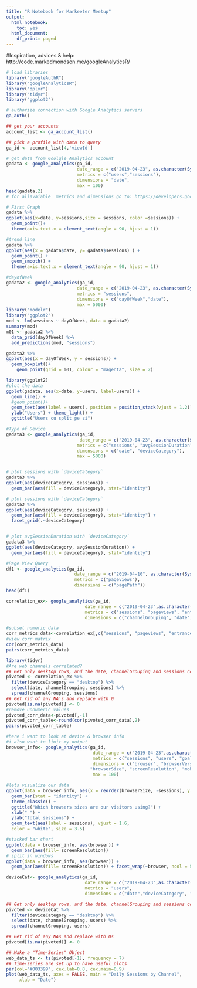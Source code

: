 ```yaml
---
title: "R Notebook for Markeeter Meetup"
output:
  html_notebook: 
    toc: yes
  html_document:
    df_print: paged
---
```

#Inspiration, advices & help: http://code.markedmondson.me/googleAnalyticsR/

```r
# load libraries
library("googleAuthR")
library("googleAnalyticsR")
library("dplyr")
library("tidyr")
library("ggplot2")
```

```r
# authorize connection with Google Analytics servers
ga_auth()

## get your accounts
account_list <- ga_account_list()

## pick a profile with data to query
ga_id <- account_list[4,'viewId']
```

```r
# get data from Goolgle Analytics account
gadata <- google_analytics(ga_id, 
                           date_range = c("2019-04-23", as.character(Sys.Date()-1)),
                           metrics = c("users","sessions"), 
                           dimensions = "date",
                           max = 100)
head(gadata,2)
# for allavaiable  metrics and dimensions go to: https://developers.google.com/analytics/devguides/reporting/core/dimsmets

```
```r
# First Graph
gadata %>%
ggplot(aes(x=date, y=sessions,size = sessions, color =sessions)) +
  geom_point()+
  theme(axis.text.x = element_text(angle = 90, hjust = 1)) 

```

```r
#trend line
gadata %>%
ggplot(aes(x = gadata$date, y= gadata$sessions) ) + 
  geom_point() + 
  geom_smooth() +
  theme(axis.text.x = element_text(angle = 90, hjust = 1))
```

```r
#dayofWeek
gadata2 <- google_analytics(ga_id, 
                           date_range = c("2019-04-23", as.character(Sys.Date()-1)),
                           metrics = "sessions", 
                           dimensions = c("dayOfWeek","date"),
                           max = 5000)
library("modelr")
library("ggplot2")
mod <- lm(sessions ~ dayOfWeek, data = gadata2)
summary(mod)
m01 <- gadata2 %>% 
  data_grid(dayOfWeek) %>% 
  add_predictions(mod, "sessions")

gadata2 %>%
ggplot(aes(x = dayOfWeek, y = sessions)) + 
  geom_boxplot()+
    geom_point(grid = m01, colour = "magenta", size = 2)

library(ggplot2)
#plot the data
ggplot(gadata, aes(x=date, y=users, label=users)) + 
  geom_line() + 
  #geom_point()+
  geom_text(aes(label = users), position = position_stack(vjust = 1.2))+
  ylab("Users") + theme_light() + 
  ggtitle("Users cu split pe zi")
```



```r
#Type of Device
gadata3 <- google_analytics(ga_id, 
                            date_range = c("2019-04-23", as.character(Sys.Date()-1)), 
                           metrics = c("sessions", "avgSessionDuration"),
                           dimensions = c("date", "deviceCategory"),
                           max = 5000)


# plot sessions with `deviceCategory`
gadata3 %>%
ggplot(aes(deviceCategory, sessions)) +   
  geom_bar(aes(fill = deviceCategory), stat="identity")

# plot sessions with `deviceCategory`
gadata3 %>%
ggplot(aes(deviceCategory, sessions)) +   
  geom_bar(aes(fill = deviceCategory), stat="identity") +
  facet_grid(.~deviceCategory)


# plot avgSessionDuration with `deviceCategory`
gadata3 %>%
ggplot(aes(deviceCategory, avgSessionDuration)) +   
  geom_bar(aes(fill = deviceCategory), stat="identity")
```

```r
#Page View Query
df1 <- google_analytics(ga_id, 
                          date_range = c("2019-04-10", as.character(Sys.Date()-1)),
                          metrics = c("pageviews"),
                          dimensions = c("pagePath"))
head(df1)
```



```r
correlation_ex<- google_analytics(ga_id, 
                              date_range = c("2019-04-23",as.character(Sys.Date()-1)),
                              metrics = c("sessions", "pageviews", "entrances", "bounces"),
                              dimensions = c("channelGrouping", "date", "deviceCategory"))

#subset numeric data
corr_metrics_data<-correlation_ex[,c("sessions", "pageviews", "entrances", "bounces")]
#view corr matrix
cor(corr_metrics_data)
pairs(corr_metrics_data)

library(tidyr)
#Are web channels correlated?
## Get only desktop rows, and the date, channelGrouping and sessions columns
pivoted <- correlation_ex %>% 
  filter(deviceCategory == "desktop") %>% 
  select(date, channelGrouping, sessions) %>%
  spread(channelGrouping, sessions)
## Get rid of any NA's and replace with 0
pivoted[is.na(pivoted)] <- 0
#remove unnumeric values
pivoted_corr_data<-pivoted[,-1]
pivoted_corr_table<-round(cor(pivoted_corr_data),2)
pairs(pivoted_corr_table)

```


```r
#here i want to look at device & browser info
#i also want to limit my output
browser_info<- google_analytics(ga_id, 
                                 date_range = c("2019-04-23",as.character(Sys.Date()-1)),
                                 metrics = c("sessions", "users", "goalCompletionsAll"),
                                 dimensions = c("browser", "browserVersion", 
                                "browserSize", "screenResolution", "mobileDeviceinfo"),
                                 max = 100)

#lets visualize our data
ggplot(data = browser_info, aes(x = reorder(browserSize, -sessions), y = sessions)) +
  geom_bar(stat = "identity") +
  theme_classic() + 
  ggtitle("Which browsers sizes are our visitors using?") +
  xlab(" ") +
  ylab("total sessions") +
  geom_text(aes(label = sessions), vjust = 1.6,
  color = "white", size = 3.5)

#stacked bar chart
ggplot(data = browser_info, aes(browser)) +
  geom_bar(aes(fill= screenResolution))
# split in windows
ggplot(data = browser_info, aes(browser)) +
  geom_bar(aes(fill= screenResolution)) + facet_wrap(~browser, ncol = 5)
```


```r
deviceCat<- google_analytics(ga_id, 
                              date_range = c("2019-04-23",as.character(Sys.Date()-1)),
                              metrics = "users",
                              dimensions = c("date","deviceCategory", "channelGrouping"))

## Get only desktop rows, and the date, channelGrouping and sessions columns
pivoted <- deviceCat %>% 
  filter(deviceCategory == "desktop") %>% 
  select(date, channelGrouping, users) %>%
  spread(channelGrouping, users)

## Get rid of any NAs and replace with 0s
pivoted[is.na(pivoted)] <- 0

## Make a "Time-Series" Object
web_data_ts <- ts(pivoted[-1], frequency = 7)
## Time-series are set up to have useful plots
par(col="#003399", cex.lab=0.8, cex.main=0.9)
plot(web_data_ts, axes = FALSE, main = "Daily Sessions by Channel",
     xlab = "Date")
```
